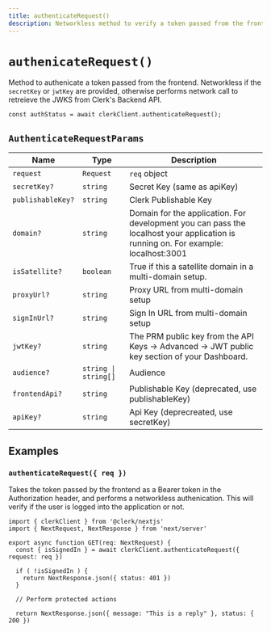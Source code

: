 ```yaml
---
title: authenticateRequest()
description: Networkless method to verify a token passed from the frontend.
---
```


# `authenicateRequest()`

Method to authenicate a token passed from the frontend. Networkless if the `secretKey` or `jwtKey` are provided, otherwise performs network call to retreieve the JWKS from Clerk's Backend API.

```tsx
const authStatus = await clerkClient.authenticateRequest();
```

## `AuthenticateRequestParams`

| Name | Type | Description |
| --- | --- | --- |
| `request` | `Request` | `req` object |
| `secretKey?` | `string` | Secret Key (same as apiKey) |
| `publishableKey?` | `string` | Clerk Publishable Key |
| `domain?` | `string` | Domain for the application. For development you can pass the localhost your application is running on. For example: localhost:3001|
| `isSatellite?` | `boolean` | True if this a satellite domain in a multi-domain setup. |
| `proxyUrl?` | `string` | Proxy URL from multi-domain setup|
| `signInUrl?` | `string` | Sign In URL from multi-domain setup |  
| `jwtKey?` | `string` | The PRM public key from the API Keys -> Advanced -> JWT public key section of your Dashboard.  |
| `audience?` | `string \| string[]` | Audience |
| `frontendApi?` | `string` | Publishable Key (deprecated, use publishableKey) | 
| `apiKey?` | `string` | Api Key (deprecreated, use secretKey) |

## Examples

### `authenticateRequest({ req })`

Takes the token passed by the frontend as a Bearer token in the Authorization header, and performs a networkless authenication. This will verify if the user is logged into the application or not.


```tsx
import { clerkClient } from '@clerk/nextjs'
import { NextRequest, NextResponse } from 'next/server'

export async function GET(req: NextRequest) {
  const { isSignedIn } = await clerkClient.authenticateRequest({ request: req })

  if ( !isSignedIn ) {
    return NextResponse.json({ status: 401 })
  }
  
  // Perform protected actions

  return NextResponse.json({ message: "This is a reply" }, status: { 200 })
```




